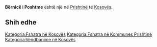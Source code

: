 {{Fshat në 
 | Emri                = Bërnicë i Poshtme
 | EmriAlt                = 
 | NAME_SHORT_FORM=      
 | NAME_GENERIC=      
 | NAME_SORT_NAME_RO=      BERNICEIPOSHTME
 | FULL_NAME_RO = Bërnicë i Poshtme
 | FULL_NAME_ND_RO=Bernice i Poshtme
 | SORT_NAME_RG=BERNICEIPOSHTME
 | FULL_NAME_RG=Bërnicë i Poshtme
 | FULL_NAME_ND_RG=Bernice i Poshtme
 | SRP_NAME_SHORT_FORM=      
 | SRP_NAME_GENERIC=      
 | SRP_NAME_SORT_NAME_RO=      
 | SRP_FULL_NAME_RO = 
 | SRP_FULL_NAME_ND_RO=
 | SRP_SORT_NAME_RG=
 | SRP_FULL_NAME_RG=
 | SRP_FULL_NAME_ND_RG=
 | Emri (Rasa dhanore) = 
 | Figura              = 
 | Shteti              = Kosovo
 | Komuna              = Prishtinë
 | Kodi postar         = 
 | Sipërfaqja          = 

 | Popullsia           = 

 | Regj. i popullsisë  = 
 | Dend. e popullsisë  = 
 | Faqja zyrtare       = 
 <!--- Koordinatat ----> 
 | Gjerësia            = 42.704725
 | Gjatësia            = 21.138981
 | Lartësia            = 
}}
'''Bërnicë i Poshtme''' është një [[]] në [[Prishtinë]] të [[Kosovës]].

<!-- == Gjeografia == -->
<!-- == Historia == -->
<!-- == Demografia == -->
== Shih edhe ==
{{Komuna Prishtinë}}
{{Kosovo-Administrata-Cung}}

[[Kategoria:Fshatra në Kosovës]]
[[Kategoria:Fshatra në Kommunes Prishtinë]]
[[Kategoria:Vendbanime në Kosovës]]